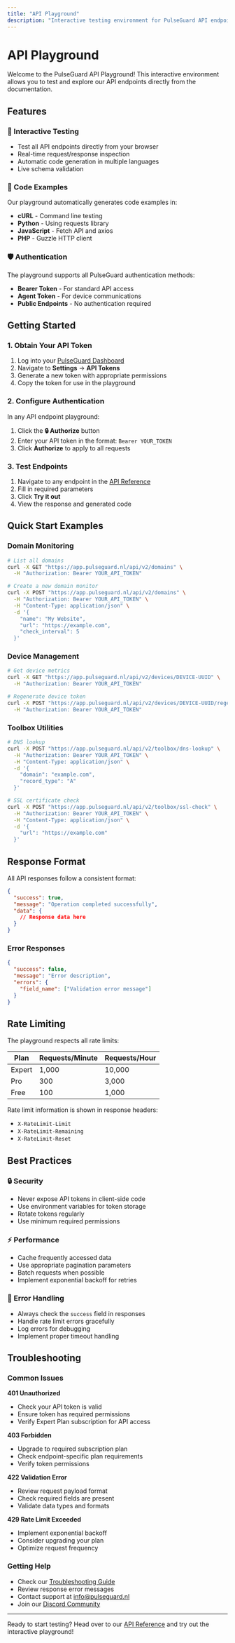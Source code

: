 ```yaml
---
title: "API Playground"
description: "Interactive testing environment for PulseGuard API endpoints"
---
```


# API Playground

Welcome to the PulseGuard API Playground! This interactive environment allows you to test and explore our API endpoints directly from the documentation.

## Features

### 🚀 Interactive Testing
- Test all API endpoints directly from your browser
- Real-time request/response inspection
- Automatic code generation in multiple languages
- Live schema validation

### 🔧 Code Examples
Our playground automatically generates code examples in:
- **cURL** - Command line testing
- **Python** - Using requests library
- **JavaScript** - Fetch API and axios
- **PHP** - Guzzle HTTP client

### 🛡️ Authentication
The playground supports all PulseGuard authentication methods:
- **Bearer Token** - For standard API access
- **Agent Token** - For device communications
- **Public Endpoints** - No authentication required

## Getting Started

### 1. Obtain Your API Token
1. Log into your [PulseGuard Dashboard](https://app.pulseguard.nl)
2. Navigate to **Settings** → **API Tokens**
3. Generate a new token with appropriate permissions
4. Copy the token for use in the playground

### 2. Configure Authentication
In any API endpoint playground:
1. Click the **🔒 Authorize** button
2. Enter your API token in the format: `Bearer YOUR_TOKEN`
3. Click **Authorize** to apply to all requests

### 3. Test Endpoints
1. Navigate to any endpoint in the [API Reference](/api-reference)
2. Fill in required parameters
3. Click **Try it out**
4. View the response and generated code

## Quick Start Examples

### Domain Monitoring
```bash
# List all domains
curl -X GET "https://app.pulseguard.nl/api/v2/domains" \
  -H "Authorization: Bearer YOUR_API_TOKEN"

# Create a new domain monitor
curl -X POST "https://app.pulseguard.nl/api/v2/domains" \
  -H "Authorization: Bearer YOUR_API_TOKEN" \
  -H "Content-Type: application/json" \
  -d '{
    "name": "My Website",
    "url": "https://example.com",
    "check_interval": 5
  }'
```

### Device Management
```bash
# Get device metrics
curl -X GET "https://app.pulseguard.nl/api/v2/devices/DEVICE-UUID" \
  -H "Authorization: Bearer YOUR_API_TOKEN"

# Regenerate device token
curl -X POST "https://app.pulseguard.nl/api/v2/devices/DEVICE-UUID/regenerate-token" \
  -H "Authorization: Bearer YOUR_API_TOKEN"
```

### Toolbox Utilities
```bash
# DNS lookup
curl -X POST "https://app.pulseguard.nl/api/v2/toolbox/dns-lookup" \
  -H "Authorization: Bearer YOUR_API_TOKEN" \
  -H "Content-Type: application/json" \
  -d '{
    "domain": "example.com",
    "record_type": "A"
  }'

# SSL certificate check
curl -X POST "https://app.pulseguard.nl/api/v2/toolbox/ssl-check" \
  -H "Authorization: Bearer YOUR_API_TOKEN" \
  -H "Content-Type: application/json" \
  -d '{
    "url": "https://example.com"
  }'
```

## Response Format

All API responses follow a consistent format:

```json
{
  "success": true,
  "message": "Operation completed successfully",
  "data": {
    // Response data here
  }
}
```

### Error Responses
```json
{
  "success": false,
  "message": "Error description",
  "errors": {
    "field_name": ["Validation error message"]
  }
}
```

## Rate Limiting

The playground respects all rate limits:

| Plan | Requests/Minute | Requests/Hour |
|------|----------------|---------------|
| Expert | 1,000 | 10,000 |
| Pro | 300 | 3,000 |
| Free | 100 | 1,000 |

Rate limit information is shown in response headers:
- `X-RateLimit-Limit`
- `X-RateLimit-Remaining`  
- `X-RateLimit-Reset`

## Best Practices

### 🔒 Security
- Never expose API tokens in client-side code
- Use environment variables for token storage
- Rotate tokens regularly
- Use minimum required permissions

### ⚡ Performance
- Cache frequently accessed data
- Use appropriate pagination parameters
- Batch requests when possible
- Implement exponential backoff for retries

### 🐛 Error Handling
- Always check the `success` field in responses
- Handle rate limit errors gracefully
- Log errors for debugging
- Implement proper timeout handling

## Troubleshooting

### Common Issues

**401 Unauthorized**
- Check your API token is valid
- Ensure token has required permissions
- Verify Expert Plan subscription for API access

**403 Forbidden**
- Upgrade to required subscription plan
- Check endpoint-specific plan requirements
- Verify token permissions

**422 Validation Error**
- Review request payload format
- Check required fields are present
- Validate data types and formats

**429 Rate Limit Exceeded**
- Implement exponential backoff
- Consider upgrading your plan
- Optimize request frequency

### Getting Help
- Check our [Troubleshooting Guide](/resources/support)
- Review response error messages
- Contact support at [info@pulseguard.nl](mailto:info@pulseguard.nl)
- Join our [Discord Community](https://discord.gg/pulseguard)

---

Ready to start testing? Head over to our [API Reference](/api-reference) and try out the interactive playground!

